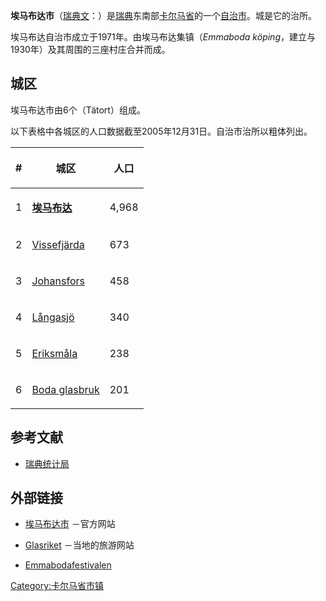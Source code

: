{{Infobox_Kommun|
fullname=Emmaboda kommun|
coatofarms=[[File:Emmaboda_vapen.svg|100px]]|
county=[[卡尔马省|卡尔马省]]|
province=[[斯莫兰|斯莫兰]]|
capital=[[埃马布达|埃马布达]]|
map=[[File:Emmaboda_Municipality_in_Kalmar_County.png|200px]]|
arearank=第147名|
area=722.42|
arealand=692.32|
populationrank=第228名|
population=9,436|
densityrank=第209名|
populationdensity=13.6|
website=http://www.emmaboda.se/|
footnotes=面积与人口统计数据截至2006年12月31日}}

'''埃马布达市'''（[[瑞典文|瑞典文]]：{{lang|sv|''Emmaboda kommun''}}）是[[瑞典|瑞典]]东南部[[卡尔马省|卡尔马省]]的一个[[瑞典自治市|自治市]]。{{link-en|埃马布达|Emmaboda}}城是它的治所。

埃马布达自治市成立于1971年。由埃马布达集镇（''Emmaboda köping''，建立与1930年）及其周围的三座村庄合并而成。

== 城区 ==
埃马布达市由6个{{link-en|瑞典城区|Urban areas in Sweden|城区}}（Tätort）组成。

以下表格中各城区的人口数据截至2005年12月31日。自治市治所以粗体列出。

{| class="wikitable"
! # !! 城区 !! 人口
|-
| 1 || '''[[埃马布达|埃马布达]]''' || 4,968
|-
| 2 || [[Vissefjärda|Vissefjärda]] || 673
|-
| 3 || [[Johansfors|Johansfors]] || 458
|-
| 4 || [[Långasjö|Långasjö]] || 340
|-
| 5 || [[Eriksmåla|Eriksmåla]] || 238
|-
| 6 || [[Boda_glasbruk|Boda glasbruk]] || 201
|}

== 参考文献 ==
*[http://www.scb.se 瑞典统计局]{{Wayback|url=http://www.scb.se/ |date=20181013125446 }}

== 外部链接 ==
*{{sv}}[http://www.emmaboda.se/ 埃马布达市] {{Wayback|url=http://www.emmaboda.se/ |date=20130814211422 }}－官方网站
*{{de}}{{en}}{{sv}}[http://www.glasriket.se/ Glasriket] {{Wayback|url=http://www.glasriket.se/ |date=20060201232202 }}－当地的旅游网站
*{{sv}}[http://www.emmabodafestivalen.se Emmabodafestivalen] {{Wayback|url=http://www.emmabodafestivalen.se/ |date=20201123223505 }}

{{Kalmar County}}
{{Localities in Emmaboda Municipality}}

[[Category:卡尔马省市镇|Category:卡尔马省市镇]]